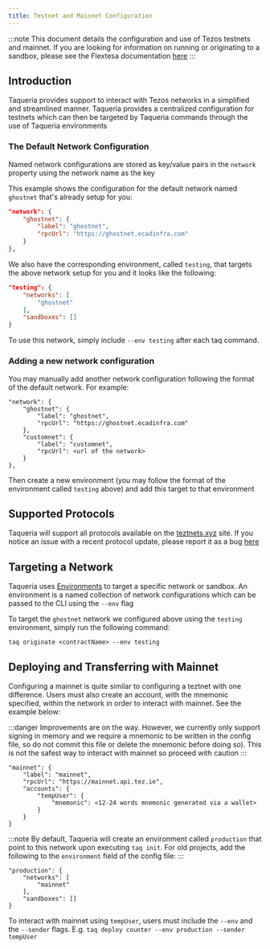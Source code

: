 ```yaml
---
title: Testnet and Mainnet Configuration
---
```


:::note
This document details the configuration and use of Tezos testnets and mainnet. If you are looking for information on running or originating to a sandbox, please see the Flextesa documentation [here](docs/plugins/plugin-flextesa)
:::

## Introduction

Taqueria provides support to interact with Tezos networks in a simplified and streamlined manner. Taqueria provides a centralized configuration for testnets which can then be targeted by Taqueria commands through the use of Taqueria environments

### The Default Network Configuration

Named network configurations are stored as key/value pairs in the `network` property using the network name as the key

This example shows the configuration for the default network named `ghostnet` that's already setup for you:

```json
"network": {
    "ghostnet": {
        "label": "ghostnet",
        "rpcUrl": "https://ghostnet.ecadinfra.com"
    }
},
```

We also have the corresponding environment, called `testing`, that targets the above network setup for you and it looks like the following:
```json
"testing": {
    "networks": [
        "ghostnet"
    ],
    "sandboxes": []
}
```

To use this network, simply include `--env testing` after each taq command.

### Adding a new network configuration

You may manually add another network configuration following the format of the default network. For example:
```
"network": {
    "ghostnet": {
        "label": "ghostnet",
        "rpcUrl": "https://ghostnet.ecadinfra.com"
    },
    "customnet": {
        "label": "customnet",
        "rpcUrl": <url of the network>
    }
},
```

Then create a new environment (you may follow the format of the environment called `testing` above) and add this target to that environment

## Supported Protocols

Taqueria will support all protocols available on the [teztnets.xyz](https://teztnets.xyz/) site. If you notice an issue with a recent protocol update, please report it as a bug [here](https://github.com/ecadlabs/taqueria/issues/new?assignees=&labels=bug%2Ctriage&template=bug_report.yml&title=%5BBug%5D%3A+)

## Targeting a Network

Taqueria uses [Environments](/docs/config/environments) to target a specific network or sandbox. An environment is a named collection of network configurations which can be passed to the CLI using the `--env` flag

To target the `ghostnet` network we configured above using the `testing` environment, simply run the following command:
```shell
taq originate <contractName> --env testing
```

## Deploying and Transferring with Mainnet

Configuring a mainnet is quite similar to configuring a teztnet with one difference. Users must also create an account, with the mnemonic specified, within the network in order to interact with mainnet. See the example below:

:::danger
Improvements are on the way. However, we currently only support signing in memory and we require a mnemonic to be written in the config file, so do not commit this file or delete the mnemonic before doing so). This is not the safest way to interact with mainnet so proceed with caution
:::

```
"mainnet": {
    "label": "mainnet",
    "rpcUrl": "https://mainnet.api.tez.ie",
    "accounts": {
        "tempUser": {
            "mnemonic": <12-24 words mnemonic generated via a wallet>
        }
    }
}
```

:::note
By default, Taqueria will create an environment called `production` that point to this network upon executing `taq init`. For old projects, add the following to the `environment` field of the config file:
:::

```
"production": {
    "networks": [
        "mainnet"
    ],
    "sandboxes": []
}
```

To interact with mainnet using `tempUser`, users must include the `--env` and the `--sender` flags. E.g. `taq deploy counter --env production --sender tempUser`